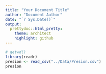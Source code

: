 ```yaml
---
title: "Your Document Title"
author: "Document Author"
date: "`r Sys.Date()`"
output:
  prettydoc::html_pretty:
    theme: architect
    highlight: github
---
```


```r
# getwd()
library(readr)
presion <- read_csv("../Data/Presion.csv")
presion
```
